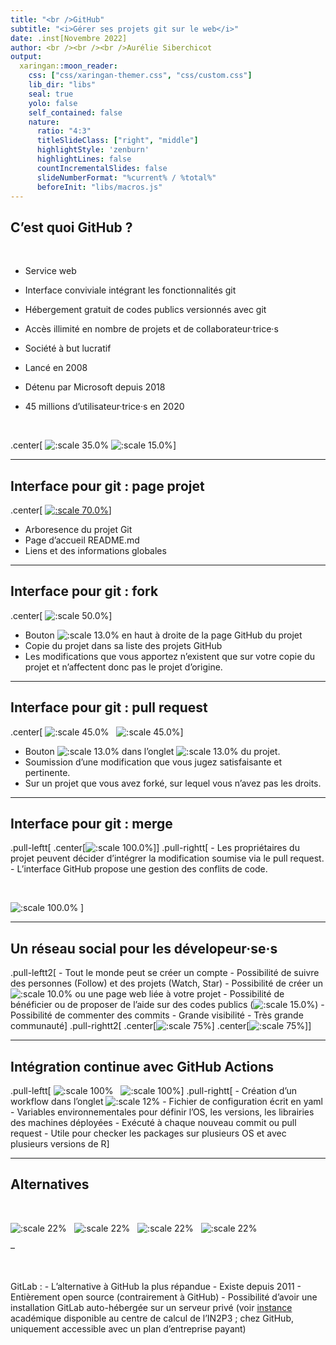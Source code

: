 ```yaml
---
title: "<br />GitHub"
subtitle: "<i>Gérer ses projets git sur le web</i>"
date: .inst[Novembre 2022]
author: <br /><br /><br />Aurélie Siberchicot
output:
  xaringan::moon_reader:
    css: ["css/xaringan-themer.css", "css/custom.css"]
    lib_dir: "libs"
    seal: true
    yolo: false
    self_contained: false
    nature:
      ratio: "4:3"
      titleSlideClass: ["right", "middle"]
      highlightStyle: 'zenburn'
      highlightLines: false
      countIncrementalSlides: false
      slideNumberFormat: "%current% / %total%"
      beforeInit: "libs/macros.js"
---
```




## C'est quoi GitHub ?

<br />

- Service web
- Interface conviviale intégrant les fonctionnalités git
- Hébergement gratuit de codes publics versionnés avec git 
- Accès illimité en nombre de projets et de collaborateur·trice·s


- Société à but lucratif
- Lancé en 2008
- Détenu par Microsoft depuis 2018
- 45 millions d'utilisateur·trice·s en 2020

<br />

.center[
![:scale 35.0%](img/GitHub_Logo.png)
![:scale 15.0%](img/GitHub-Mark-120px-plus.png)
]



---

## Interface pour git : page projet 

.center[
[![:scale 70.0%](img/github-pageprojet.png)](https://github.com/sdray/ade4)
]

- Arboresence du projet Git
- Page d'accueil README.md
- Liens et des informations globales

---

## Interface pour git : fork

.center[
![:scale 50.0%](img/github-fork.png)
]

- Bouton ![:scale 13.0%](img/github-boutonfork.png) en haut à droite de la page GitHub du projet
- Copie du projet dans sa liste des projets GitHub
- Les modifications que vous apportez n'existent que sur votre copie du projet et n'affectent donc pas le projet d'origine.


---

## Interface pour git : pull request

.center[
![:scale 45.0%](img/github-pullrequest2.png)
&nbsp;
![:scale 45.0%](img/github-pullrequest.png)
]

- Bouton ![:scale 13.0%](img/github-boutonpullrequest.png) dans l'onglet ![:scale 13.0%](img/github-menupullrequest.png) du projet.
- Soumission d'une modification que vous jugez satisfaisante et pertinente.
- Sur un projet que vous avez forké, sur lequel vous n'avez pas les droits.

---

## Interface pour git : merge

.pull-leftt[
.center[![:scale 100.0%](img/github-merge.png)]
]
.pull-rightt[
- Les propriétaires du projet peuvent décider d'intégrer la modification soumise via le pull request.
- L'interface GitHub propose une gestion des conflits de code.

&nbsp;

![:scale 100.0%](img/pullrequest-mergebutton.png)
]

---

## Un réseau social pour les dévelopeur·se·s

.pull-leftt2[
- Tout le monde peut se créer un compte
- Possibilité de suivre des personnes (Follow) et des projets (Watch, Star)
- Possibilité de créer un ![:scale 10.0%](img/github-wiki.png) ou une page web liée à votre projet
- Possibilité de bénéficier ou de proposer de l'aide sur des codes publics (![:scale 15.0%](img/github-issues.png))
- Possibilité de commenter des commits
- Grande visibilité
- Très grande communauté
]
.pull-rightt2[
.center[![:scale 75%](img/github-follow.png)]
.center[![:scale 75%](img/github-watch.png)]
]



---

## Intégration continue avec GitHub Actions

.pull-leftt[
![:scale 100%](img/github-actions2.png)
&nbsp;
![:scale 100%](img/github-actions.png)
]
.pull-rightt[
- Création d'un workflow dans l'onglet ![:scale 12%](img/github-workflow.png)
- Fichier de configuration écrit en yaml
- Variables environnementales pour définir l'OS, les versions, les librairies des machines déployées
- Exécuté à chaque nouveau commit ou pull request
- Utile pour checker les packages sur plusieurs OS et avec plusieurs versions de R
]


---


## Alternatives

&nbsp;

![:scale 22%](img/GitLab_logo.svg.png)
&nbsp;
![:scale 22%](img/Bitbucket-Logo-blue.svg.png)
&nbsp;
![:scale 22%](img/SourceForge_logo_transparent.svg.png)
&nbsp;
![:scale 22%](img/rforge_logo.png)

--

&nbsp;


GitLab : 
- L'alternative à GitHub la plus répandue
- Existe depuis 2011
- Entièrement open source (contrairement à GitHub)
- Possibilité d'avoir une installation GitLab auto-hébergée sur un serveur privé (voir [instance](https://doc.cc.in2p3.fr/fr/Collaborative-tools/tools/gitlab.html) académique disponible au centre de calcul de l'IN2P3 ; chez GitHub, uniquement accessible avec un plan d'entreprise payant)









